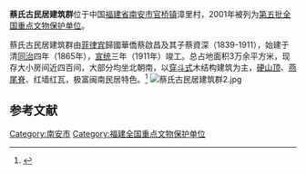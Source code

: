 {{coord|24|48|57|N|118|24|33|E|display=title|scale:10000}}
{{文物保护单位
| 级别 = 全国
| 名称 = 蔡氏古民居建筑群
| 图片 = 蔡氏古民居建筑群 国保碑.jpg
| 所在 = [[福建省|福建省]][[南安市|南安市]]
| 分类 = 古建筑
| 时代 = [[清朝|清]]
| 编号 = [[第五批全国重点文物保护单位|第五批]]第327项
| 登录 = 2001年6月25日
}}

'''蔡氏古民居建筑群'''位于中国[[福建省|福建省]][[南安市|南安市]][[官桥镇|官桥镇]]漳里村，2001年被列为[[第五批全国重点文物保护单位|第五批全国重点文物保护单位]]。

蔡氏古民居建筑群由[[菲律宾|菲律宾]]歸國華僑蔡啟昌及其子蔡資深（1839-1911），始建于清[[同治|同治]]四年（1865年），[[宣统|宣统]]三年（1911年）竣工。总占地面积3万余平方米，现存大小房间近四百间，大部分均坐北朝南，以[[穿斗式|穿斗式]]木结构建筑为主，[[硬山顶|硬山顶]]、[[燕尾脊|燕尾脊]]、红墙红瓦，极富闽南民居特色。<ref>{{Cite book |title=全国重点文物保护单位·第一至第五批·第Ⅱ卷 |publisher=文物出版社 |year=2004 |isbn=7-5010-1525-2 |pages=203 }}</ref>
[[File:蔡氏古民居建筑群2.jpg|thumb]]

==参考文献==
{{reflist}}

{{福建全国重点文物保护单位}}

{{DEFAULTSORT:Cai}}
[[Category:南安市|Category:南安市]]
[[Category:福建全国重点文物保护单位|Category:福建全国重点文物保护单位]]
